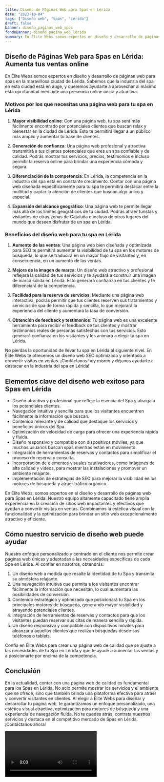 ```yaml
---
title: Diseño de Páginas Web para Spas en Lérida
date: "2023-10-04"
tags: ["Diseño web", "Spas", "Lérida"]
draft: false
banner: diseño_paginas_web_spas
fondoBanner: diseño_pagina_web_lérida
summary: En Élite Webs somos expertos en diseño y desarrollo de páginas web para spas en la maravillosa ciudad de Lérida. Sabemos que la industria del spa en esta ciudad está en auge, y queremos ayudarte a aprovechar al máximo esta oportunidad mediante una presencia online única y atractiva.
---
```



## Diseño de Páginas Web para Spas en Lérida: Aumenta tus ventas online

En Élite Webs somos expertos en diseño y desarrollo de páginas web para spas en la maravillosa ciudad de Lérida. Sabemos que la industria del spa en esta ciudad está en auge, y queremos ayudarte a aprovechar al máximo esta oportunidad mediante una presencia online única y atractiva.

### Motivos por los que necesitas una página web para tu spa en Lérida

1. **Mayor visibilidad online**: Con una página web, tu spa será más fácilmente encontrado por potenciales clientes que buscan relax y bienestar en la ciudad de Lérida. Esto te permitirá llegar a un público más amplio y aumentar tu base de clientes.

2. **Generación de confianza**: Una página web profesional y atractiva transmitirá a tus clientes potenciales que eres un spa confiable y de calidad. Podrás mostrar tus servicios, precios, testimonios e incluso permitir la reserva online para brindar una experiencia cómoda y segura.

3. **Diferenciación de la competencia**: En Lérida, la competencia en la industria del spa está en constante crecimiento. Contar con una página web diseñada específicamente para tu spa te permitirá destacar entre la multitud y captar la atención de clientes que buscan algo único y especial.

4. **Expansión del alcance geográfico**: Una página web te permite llegar más allá de los límites geográficos de tu ciudad. Podrás atraer turistas y visitantes de otras zonas de Cataluña e incluso de otros lugares del mundo que deseen disfrutar de un spa en Lérida.

### Beneficios del diseño web para tu spa en Lérida

1. **Aumento de las ventas**: Una página web bien diseñada y optimizada para SEO te permitirá aumentar la visibilidad de tu spa en los motores de búsqueda, lo que se traducirá en un mayor flujo de visitantes y, en consecuencia, en un aumento de las ventas.

2. **Mejora de la imagen de marca**: Un diseño web atractivo y profesional reflejará la calidad de tus servicios y te ayudará a construir una imagen de marca sólida en Lérida. Esto generará confianza en tus clientes y te diferenciará de la competencia.

3. **Facilidad para la reserva de servicios**: Mediante una página web interactiva, podrás permitir que tus clientes reserven sus tratamientos y servicios de spa de forma rápida y sencilla, lo que mejorará la experiencia del cliente y aumentará la tasa de conversión.

4. **Obtención de feedback y testimonios**: Tu página web es una excelente herramienta para recibir el feedback de tus clientes y mostrar testimonios reales de personas satisfechas con tus servicios. Esto generará confianza en los visitantes y les animará a elegir tu spa en Lérida.

No pierdas la oportunidad de llevar tu spa en Lérida al siguiente nivel. En Élite Webs te ofrecemos un diseño web SEO optimizado y orientado a convertir visitas en ventas. ¡Contáctanos hoy mismo y déjanos ayudarte a destacar en la industria del spa en Lérida!

<GifSeo />

<Cta />

## Elementos clave del diseño web exitoso para Spas en Lérida

- Diseño atractivo y profesional que refleje la esencia del Spa y atraiga a los potenciales clientes.
- Navegación intuitiva y sencilla para que los visitantes encuentren fácilmente la información que buscan.
- Contenido relevante y de calidad que destaque los servicios y beneficios únicos del Spa.
- Optimización de velocidad de carga para ofrecer una experiencia rápida y fluida.
- Diseño responsivo y compatible con dispositivos móviles, ya que muchos usuarios buscan spas mientras están en movimiento.
- Integración de herramientas de reservas y contactos para simplificar el proceso de reserva y consulta.
- Incorporación de elementos visuales cautivadores, como imágenes de alta calidad y videos, para mostrar las instalaciones y promover un ambiente relajante.
- Implementación de estrategias de SEO para mejorar la visibilidad en los motores de búsqueda y atraer tráfico orgánico.

En Élite Webs, somos expertos en el diseño y desarrollo de páginas web para Spas en Lérida. Nuestro equipo altamente capacitado tiene amplia experiencia en la creación de sitios web impactantes y efectivos que ayudan a convertir visitas en ventas. Combinamos la estética visual con la funcionalidad y la optimización para brindar un sitio web excepcionalmente atractivo y eficiente.

## Cómo nuestro servicio de diseño web puede ayudar

Nuestro enfoque personalizado y centrado en el cliente nos permite crear páginas web únicas y adaptadas a las necesidades específicas de cada Spa en Lérida. Al confiar en nosotros, obtendrás:

1. Un diseño web a medida que resalte la identidad de tu Spa y transmita su atmósfera relajante.
2. Una navegación intuitiva que permita a los visitantes encontrar fácilmente la información que necesitan, lo cual aumentará las posibilidades de conversión.
3. Contenido estratégico y optimizado que posicionará tu Spa en los principales motores de búsqueda, generando mayor visibilidad y atrayendo potenciales clientes.
4. Integración de herramientas de reservas y contactos para que los visitantes puedan reservar sus citas de manera sencilla y rápida.
5. Un diseño responsivo y compatible con dispositivos móviles para alcanzar a aquellos clientes que realizan búsquedas desde sus teléfonos o tablets.

Confía en Élite Webs para crear una página web de calidad que se ajuste a las necesidades de tu Spa en Lérida y que te ayude a aumentar las ventas y a posicionarte por encima de la competencia.

## Conclusión

En la actualidad, contar con una página web de calidad es fundamental para los Spas en Lérida. No solo permite mostrar los servicios y el ambiente que se ofrece, sino que también brinda una plataforma efectiva para atraer y convertir visitantes en clientes. Al elegir a Élite Webs para diseñar y desarrollar tu página web, te garantizamos un enfoque personalizado, una estética visual atractiva, optimización para motores de búsqueda y una experiencia de navegación fluida. No te quedes atrás, contrata nuestros servicios y destaca en el competitivo mercado de Spas en Lérida. ¡Contáctanos ahora!

<Video />

<CtaBot job="Spas" city="Lérida" />

<Gmaps query="Lérida+españa+maps" />
